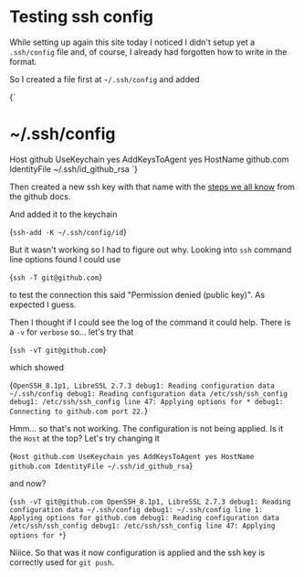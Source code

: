 
# Testing ssh config

While setting up again this site today I noticed I didn't setup yet a `.ssh/config` file and, of course, I already had forgotten how to write in the format.

So I created a file first at `~/.ssh/config` and added

<CodeBlock language="bash">{`
# ~/.ssh/config
Host github
	UseKeychain yes
	AddKeysToAgent yes
	HostName github.com
	IdentityFile ~/.ssh/id_github_rsa
`}
</CodeBlock>

Then created a new ssh key with that name with the [steps we all know](https://docs.github.com/en/github/authenticating-to-github/generating-a-new-ssh-key-and-adding-it-to-the-ssh-agent) from the github docs.

And added it to the keychain

<CodeBlock language="bash">{`
ssh-add -K ~/.ssh/config/id
`}
</CodeBlock>

But it wasn't working so I had to figure out why. Looking into `ssh` command line options found I could use

<CodeBlock language="bash">{`
ssh -T git@github.com
`}
</CodeBlock>

to test the connection this said "Permission denied (public key)". As expected I guess.

Then I thought if I could see the log of the command it could help. There is a `-v` for `verbose` so... let's try that

<CodeBlock language="bash">{`
ssh -vT git@github.com
`}</CodeBlock>

which showed

<CodeBlock language="bash">{`
OpenSSH_8.1p1, LibreSSL 2.7.3
debug1: Reading configuration data ~/.ssh/config
debug1: Reading configuration data /etc/ssh/ssh_config
debug1: /etc/ssh/ssh_config line 47: Applying options for *
debug1: Connecting to github.com port 22.
`}</CodeBlock>

Hmm... so that's not working. The configuration is not being applied. Is it the `Host` at the top? Let's try changing it

<CodeBlock language="bash">{`
Host github.com
	UseKeychain yes
	AddKeysToAgent yes
	HostName github.com
	IdentityFile ~/.ssh/id_github_rsa
`}
</CodeBlock>

and now?

<CodeBlock language="bash">{`
ssh -vT git@github.com
OpenSSH_8.1p1, LibreSSL 2.7.3
debug1: Reading configuration data ~/.ssh/config
debug1: ~/.ssh/config line 1: Applying options for github.com
debug1: Reading configuration data /etc/ssh/ssh_config
debug1: /etc/ssh/ssh_config line 47: Applying options for *
`}
</CodeBlock>

Niiice. So that was it now configuration is applied and the ssh key is correctly used for `git push`.